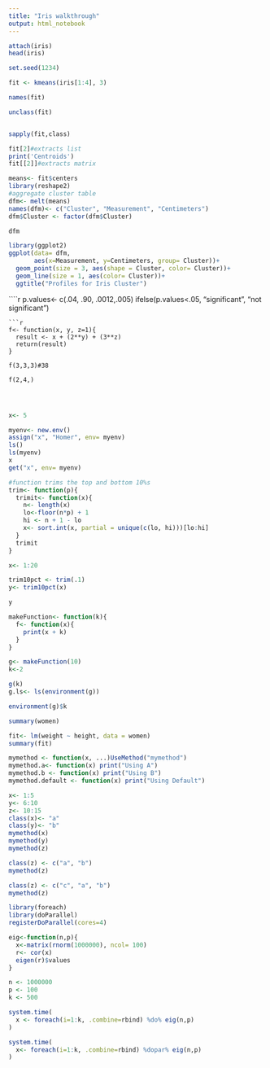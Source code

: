 ```yaml
---
title: "Iris walkthrough"
output: html_notebook
---
```


 

```r
attach(iris)
head(iris)

```

```r
set.seed(1234)

fit <- kmeans(iris[1:4], 3)

names(fit)

```
```r
unclass(fit)



```

```r
sapply(fit,class)

```

```r
fit[2]#extracts list
print('Centroids')
fit[[2]]#extracts matrix


```

```r
means<- fit$centers
library(reshape2)
#aggregate cluster table
dfm<- melt(means)
names(dfm)<- c("Cluster", "Measurement", "Centimeters")
dfm$Cluster <- factor(dfm$Cluster)

dfm


```


```r
library(ggplot2)
ggplot(data= dfm, 
       aes(x=Measurement, y=Centimeters, group= Cluster))+
  geom_point(size = 3, aes(shape = Cluster, color= Cluster))+
  geom_line(size = 1, aes(color= Cluster))+
  ggtitle("Profiles for Iris Cluster")


```

````r

p.values<- c(.04, .90, .0012,.005)
ifelse(p.values<.05, "significant", "not significant")

```
```r
f<- function(x, y, z=1){
  result <- x + (2**y) + (3**z)
  return(result)
}

f(3,3,3)#38

f(2,4,)




```

```r
x<- 5

myenv<- new.env()
assign("x", "Homer", env= myenv)
ls()
ls(myenv)
x
get("x", env= myenv)


```
```r
#function trims the top and bottom 10%s
trim<- function(p){
  trimit<- function(x){
    n<- length(x)
    lo<-floor(n*p) + 1
    hi <- n + 1 - lo
    x<- sort.int(x, partial = unique(c(lo, hi)))[lo:hi]
  }
  trimit
}

x<- 1:20

trim10pct <- trim(.1)
y<- trim10pct(x)

y

```


```r
makeFunction<- function(k){
  f<- function(x){
    print(x + k)
  }
}

g<- makeFunction(10)
k<-2

g(k)
g.ls<- ls(environment(g))

environment(g)$k
```

```r
summary(women)

fit<- lm(weight ~ height, data = women)
summary(fit)

```


```r
mymethod <- function(x, ...)UseMethod("mymethod")
mymethod.a<- function(x) print("Using A")
mymethod.b <- function(x) print("Using B")
mymethod.default <- function(x) print("Using Default")

x<- 1:5
y<- 6:10 
z<- 10:15
class(x)<- "a"
class(y)<- "b"
mymethod(x)
mymethod(y)
mymethod(z)

class(z) <- c("a", "b")
mymethod(z)

class(z) <- c("c", "a", "b")
mymethod(z)

```


```r
library(foreach)
library(doParallel)
registerDoParallel(cores=4)

eig<-function(n,p){
  x<-matrix(rnorm(1000000), ncol= 100)
  r<- cor(x)
  eigen(r)$values
}

n <- 1000000
p <- 100
k <- 500

system.time(
  x <- foreach(i=1:k, .combine=rbind) %do% eig(n,p)
)

system.time(
  x<- foreach(i=1:k, .combine=rbind) %dopar% eig(n,p)
)
```





